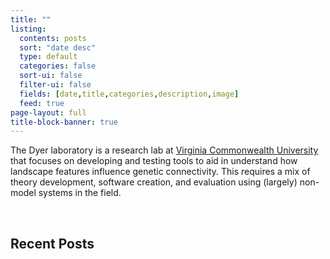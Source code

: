 ```yaml
---
title: ""
listing:
  contents: posts
  sort: "date desc"
  type: default
  categories: false
  sort-ui: false
  filter-ui: false
  fields: [date,title,categories,description,image]
  feed: true
page-layout: full
title-block-banner: true
---
```



The Dyer laboratory is a research lab at [Virginia Commonwealth University](https://vcu.edu) that focuses on developing and testing tools to aid in understand how landscape features influence genetic connectivity. This requires a mix of theory development, software creation, and evaluation using (largely) non-model systems in the field.

&nbsp;


## Recent Posts

